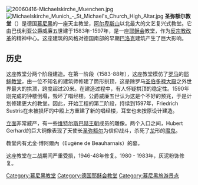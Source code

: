 {{unreferenced|time=2015-01-03T14:12:27+00:00}}
{{Otheruses|other=其他同名教堂|聖彌額爾教堂}}
[[File:20060416-Michaelskirche_Muenchen.jpg|thumb]]
[[File:Michaelskirche_Munich_-_St_Michael's_Church_High_Altar.jpg|thumb]]
'''圣弥额尔教堂'''（{{lang-de|Michaelskirche}}）是德国[[慕尼黑|慕尼黑]]的一座天主教堂，[[阿尔卑斯山|阿尔卑斯山]]以北最大的文艺复兴式教堂。它由巴伐利亚公爵威廉五世建于1583年-1597年，是一座[[耶稣会|耶稣会]]教堂，作为[[反宗教改革|反宗教改革]]的精神中心。这座建筑的风格对德国南部的早期[[巴洛克|巴洛克]]建筑产生了巨大影响。

==历史==
这座教堂分两个阶段建造。在第一阶段（1583-88年），这座教堂模仿了[[罗马|罗马]]的[[耶稣教堂|耶稣教堂]]，由一位不知名的建筑师修建了筒形拱顶，这是除罗马[[圣伯多禄大殿|圣伯多禄大殿]]之外世界最大的拱顶，跨度超过20米。在建造过程中，有人怀疑拱顶的稳定性。1590年刚完成的钟楼倒塌，毁坏了唱经楼。公爵威廉五世认为这是个不好的预兆，于是计划修建更大的教堂。因此，开始工程的第二阶段，持续到1597年，Friedrich Sustris在未被损坏的中殿上方重建了新的唱经楼，耳堂也未按原设计建造。 

[[立面|立面]]非常威严，有一些[[维特尔斯巴赫王朝|维特尔斯巴赫王朝]]成员的雕像。两个入口之间，Hubert Gerhard的巨大铜像表现了天使长[[圣弥额尔|圣弥额尔]]为信仰战斗，杀死了[[龙|龙]]形的[[魔鬼|魔鬼]]。

教堂内有尤金·博阿爾內（Eugène de Beauharnais）的墓，<!-- which was erected by [[Bertel_Thorwaldsen|Bertel Thorwaldsen]] in [[1830|1830]]. Eugène was the son of[[Josephine_de_Beauharnais|Josephine de Beauharnais]], [[Napoleon|Napoleon]]'s wife and her first husband, general [[Alexandre_de_Beauharnais|Alexandre de Beauharnais]]. He married a daughter of King [[Maximilian_I_of_Bavaria|Maximilian I of Bavaria]] in 1806 and was created [[Duke_of_Leuchtenberg|Duke of Leuchtenberg]] in 1817. In the right transept, there is a cross monument of [[Giovanni_da_Bologna|Giovanni da Bologna]]。地下室有以下[[维特尔斯巴赫王朝|维特尔斯巴赫王朝]]成员的墓：
*巴伐利亚公爵威廉五世
*[[Maximilian_I,_Elector_of_Bavaria|Maximilian I, Elector of Bavaria]]
*King [[Ludwig_II_of_Bavaria|Ludwig II of Bavaria]] 
*King [[Otto_of_Bavaria|Otto of Bavaria]] -->

这座教堂在二战期间严重受损，1946-48年修复。1980 - 1983年，灰泥粉饰修复。

{{coord|48|08|20|N|11|34|14|E|region:DE-BY_type:landmark|display=title}}
{{慕尼黑内城区教堂}}
{{Authority control}}

[[Category:慕尼黑教堂|Category:慕尼黑教堂]]
[[Category:德国耶稣会教堂|Category:德国耶稣会教堂]]
[[Category:慕尼黑旅游景点|Category:慕尼黑旅游景点]]
